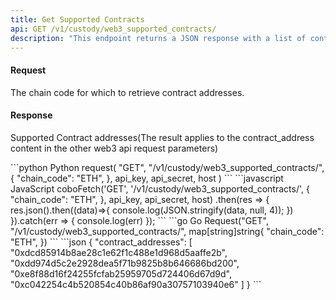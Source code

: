 ```yaml
---
title: Get Supported Contracts
api: GET /v1/custody/web3_supported_contracts/ 
description: "This endpoint returns a JSON response with a list of contract addresses for the specified chain code. If the chain code is not supported, it will raise a CustodyApiException with an error message."
---
```

#### Request 

<ParamField query="chain_code" type="String" required>The chain code for which to retrieve contract addresses.</ParamField>

#### Response
<ResponseField name="contract_addresses" type="String[]" >Supported Contract addresses(The result applies to the contract_address content in the other web3 api request parameters)</ResponseField>


<RequestExample>
```python Python
request(
    "GET",
    "/v1/custody/web3_supported_contracts/",
    {
        "chain_code": "ETH",
    },
    api_key, api_secret, host
)
```
```javascript JavaScript
coboFetch('GET', '/v1/custody/web3_supported_contracts/', {
      "chain_code": "ETH",
}, api_key, api_secret, host)
    .then(res => {
        res.json().then((data)=>{
            console.log(JSON.stringify(data, null, 4));
        })
    }).catch(err => {
        console.log(err)
    });
```
```go Go
Request("GET", "/v1/custody/web3_supported_contracts/", map[string]string{
      "chain_code": "ETH",
})
```
</RequestExample>

<ResponseExample>
```json
{
  "contract_addresses": [
    "0xdcd85914b8ae28c1e62f1c488e1d968d5aaffe2b",
    "0xdd974d5c2e2928dea5f71b9825b8b646686bd200",
    "0xe8f88d16f24255fcfab25959705d724406d67d9d",
    "0xc042254c4b520854c40b86af90a30757103940e6"
  ]
}
```
</ResponseExample>
